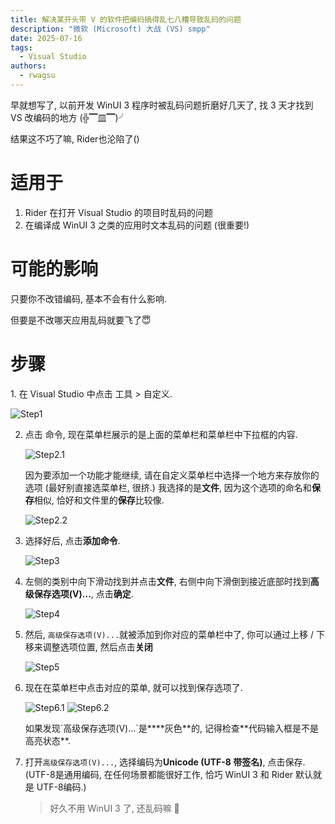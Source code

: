 ```yaml
---
title: 解决某开头带 V 的软件把编码搞得乱七八糟导致乱码的问题
description: "微软 (Microsoft) 大战 (VS) smpp"
date: 2025-07-16
tags:
  - Visual Studio
authors:
  - rwagsu
---
```


<ImageZoom />

早就想写了, 以前开发 WinUI 3 程序时被乱码问题折磨好几天了, 找 3 天才找到 VS 改编码的地方 (╬▔皿▔)╯

结果这不巧了嘛, Rider也沦陷了()

# 适用于
1. Rider 在打开 Visual Studio 的项目时乱码的问题
2. 在编译成 WinUI 3 之类的应用时文本乱码的问题 (很重要!)

# 可能的影响
只要你不改错编码, 基本不会有什么影响.

但要是不改哪天应用乱码就要飞了😇

# 步骤


<Steps>
1. 在 Visual Studio 中点击 工具 > 自定义.

   ![Step1](https://s21.ax1x.com/2025/07/17/pV3V6vd.png)

2. 点击 命令, 现在菜单栏展示的是上面的菜单栏和菜单栏中下拉框的内容.

   ![Step2.1](https://s21.ax1x.com/2025/07/17/pV3Vqrn.png)

   因为要添加一个功能才能继续, 请在自定义菜单栏中选择一个地方来存放你的选项 (最好别直接选菜单栏, 很挤.)
   我选择的是**文件**, 因为这个选项的命名和**保存**相似, 恰好和文件里的**保存**比较像.

   ![Step2.2](https://s21.ax1x.com/2025/07/17/pV3VfVP.png)

3. 选择好后, 点击**添加命令**.

   ![Step3](https://s21.ax1x.com/2025/07/17/pV3Z9xJ.png)

4. 左侧的类别中向下滑动找到并点击**文件**, 右侧中向下滑倒到接近底部时找到**高级保存选项(V)...**, 点击**确定**.

   ![Step4](https://s21.ax1x.com/2025/07/17/pV3ZmGD.png)

5. 然后, `高级保存选项(V)...`就被添加到你对应的菜单栏中了, 你可以通过上移 / 下移来调整选项位置, 然后点击**关闭**

   ![Step5](https://s21.ax1x.com/2025/07/17/pV3ZMMd.png)

6. 现在在菜单栏中点击对应的菜单, 就可以找到保存选项了.

   ![Step6.1](https://s21.ax1x.com/2025/07/17/pV3ZxeI.png)
   ![Step6.2](https://s21.ax1x.com/2025/07/17/pV3eEOs.png)

   <Aside type="tip" title="重要!">
     如果发现`高级保存选项(V)...`是****灰色**的, 记得检查**代码输入框是不是高亮状态**.
   </Aside>

7. 打开`高级保存选项(V)...`, 选择编码为**Unicode (UTF-8 带签名)**, 点击保存.(UTF-8是通用编码, 在任何场景都能很好工作, 恰巧 WinUI 3 和 Rider 默认就是 UTF-8编码.)

   > 好久不用 WinUI 3 了, 还乱码嘛 🤔
</Steps>